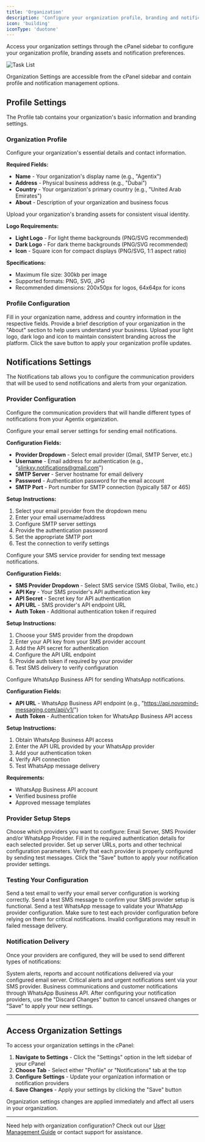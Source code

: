 ```yaml
---
title: 'Organization'
description: 'Configure your organization profile, branding and notification providers'
icon: 'building'
iconType: 'duotone'
---
```


Access your organization settings through the cPanel sidebar to configure your organization profile, branding assets and notification preferences.

![Task List](/user-guide/images/organization-settings.png)

<Note>
Organization Settings are accessible from the cPanel sidebar and contain profile and notification management options.
</Note>

## Profile Settings

The Profile tab contains your organization's basic information and branding settings.

### Organization Profile

<AccordionGroup>
<Accordion title="Basic Information" icon="circle-info">
Configure your organization's essential details and contact information.

**Required Fields:**
- **Name** - Your organization's display name (e.g., "Agentix")
- **Address** - Physical business address (e.g., "Dubai")
- **Country** - Your organization's primary country (e.g., "United Arab Emirates")
- **About** - Description of your organization and business focus
</Accordion>

<Accordion title="Organization Logos" icon="image">
Upload your organization's branding assets for consistent visual identity.

**Logo Requirements:**
- **Light Logo** - For light theme backgrounds (PNG/SVG recommended)
- **Dark Logo** - For dark theme backgrounds (PNG/SVG recommended)  
- **Icon** - Square icon for compact displays (PNG/SVG, 1:1 aspect ratio)

**Specifications:**
- Maximum file size: 300kb per image
- Supported formats: PNG, SVG, JPG
- Recommended dimensions: 200x50px for logos, 64x64px for icons
</Accordion>
</AccordionGroup>

### Profile Configuration

<Steps>
<Step title="Enter Organization Details">
Fill in your organization name, address and country information in the respective fields.
</Step>

<Step title="Add Organization Description">
Provide a brief description of your organization in the "About" section to help users understand your business.
</Step>

<Step title="Upload Branding Assets">
Upload your light logo, dark logo and icon to maintain consistent branding across the platform.
</Step>

<Step title="Save Changes">
Click the save button to apply your organization profile updates.
</Step>
</Steps>

## Notifications Settings

The Notifications tab allows you to configure the communication providers that will be used to send notifications and alerts from your organization.

### Provider Configuration

Configure the communication providers that will handle different types of notifications from your Agentix organization.

<AccordionGroup>
<Accordion title="Email Server" icon="envelope">
Configure your email server settings for sending email notifications.

**Configuration Fields:**
- **Provider Dropdown** - Select email provider (Gmail, SMTP Server, etc.)
- **Username** - Email address for authentication (e.g., "slinkxy.notifications@gmail.com")
- **SMTP Server** - Server hostname for email delivery
- **Password** - Authentication password for the email account
- **SMTP Port** - Port number for SMTP connection (typically 587 or 465)

**Setup Instructions:**
1. Select your email provider from the dropdown menu
2. Enter your email username/address
3. Configure SMTP server settings
4. Provide the authentication password
5. Set the appropriate SMTP port
6. Test the connection to verify settings
</Accordion>

<Accordion title="SMS Provider" icon="mobile">
Configure your SMS service provider for sending text message notifications.

**Configuration Fields:**
- **SMS Provider Dropdown** - Select SMS service (SMS Global, Twilio, etc.)
- **API Key** - Your SMS provider's API authentication key
- **API Secret** - Secret key for API authentication
- **API URL** - SMS provider's API endpoint URL
- **Auth Token** - Additional authentication token if required

**Setup Instructions:**
1. Choose your SMS provider from the dropdown
2. Enter your API key from your SMS provider account
3. Add the API secret for authentication
4. Configure the API URL endpoint
5. Provide auth token if required by your provider
6. Test SMS delivery to verify configuration
</Accordion>

<Accordion title="WhatsApp Provider" icon="message">
Configure WhatsApp Business API for sending WhatsApp notifications.

**Configuration Fields:**
- **API URL** - WhatsApp Business API endpoint (e.g., "https://api.novomind-messaging.com/api/v1/")
- **Auth Token** - Authentication token for WhatsApp Business API access

**Setup Instructions:**
1. Obtain WhatsApp Business API access
2. Enter the API URL provided by your WhatsApp provider
3. Add your authentication token
4. Verify API connection
5. Test WhatsApp message delivery

**Requirements:**
- WhatsApp Business API account
- Verified business profile
- Approved message templates
</Accordion>
</AccordionGroup>

### Provider Setup Steps

<Steps>
<Step title="Select Communication Providers">
Choose which providers you want to configure: Email Server, SMS Provider and/or WhatsApp Provider.
</Step>

<Step title="Enter Provider Credentials">
Fill in the required authentication details for each selected provider.
</Step>

<Step title="Configure Server Settings">
Set up server URLs, ports and other technical configuration parameters.
</Step>

<Step title="Test Connections">
Verify that each provider is properly configured by sending test messages.
</Step>

<Step title="Save Configuration">
Click the "Save" button to apply your notification provider settings.
</Step>
</Steps>

### Testing Your Configuration

<CardGroup cols={3}>
<Card title="📧 Test Email" icon="envelope-circle-check">
Send a test email to verify your email server configuration is working correctly.
</Card>

<Card title="📱 Test SMS" icon="mobile-screen">
Send a test SMS message to confirm your SMS provider setup is functional.
</Card>

<Card title="💬 Test WhatsApp" icon="message-check">
Send a test WhatsApp message to validate your WhatsApp provider configuration.
</Card>
</CardGroup>

<Warning>
Make sure to test each provider configuration before relying on them for critical notifications. Invalid configurations may result in failed message delivery.
</Warning>

### Notification Delivery

Once your providers are configured, they will be used to send different types of notifications:

<CardGroup cols={3}>
<Card title="� Email Notifications" icon="envelope">
System alerts, reports and account notifications delivered via your configured email server.
</Card>

<Card title="� SMS Notifications" icon="mobile">
Critical alerts and urgent notifications sent via your SMS provider.
</Card>

<Card title="� WhatsApp Notifications" icon="message">
Business communications and customer notifications through WhatsApp Business API.
</Card>
</CardGroup>

<Info>
After configuring your notification providers, use the "Discard Changes" button to cancel unsaved changes or "Save" to apply your new settings.
</Info>

---

## Access Organization Settings

To access your organization settings in the cPanel:

1. **Navigate to Settings** - Click the "Settings" option in the left sidebar of your cPanel
2. **Choose Tab** - Select either "Profile" or "Notifications" tab at the top
3. **Configure Settings** - Update your organization information or notification providers
4. **Save Changes** - Apply your settings by clicking the "Save" button

<Note>
Organization settings changes are applied immediately and affect all users in your organization.
</Note>

---

Need help with organization configuration? Check out our [User Management Guide](/user-guide/getting-started/roles-and-access) or contact support for assistance.
